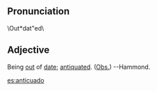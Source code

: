 ==Pronunciation ==
\Out*dat"ed\
== Adjective== 	
Being [[out]] of [[date]]; [[antiquated]]. ([[Obs.]]) --Hammond.

[[es:anticuado]]